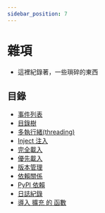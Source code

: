 ```yaml
---
sidebar_position: 7
---
```


# 雜項
- 這裡紀錄著，一些瑣碎的東西

## 目錄
- [事件列表](./events.mdx)
- [目錄樹](./tree.mdx)
- [多執行緒(threading)](./thread.mdx)
- [Inject 注入](./inject.mdx)
- [完全載入](./focus_load.mdx)
- [優先載入](./pre_load.mdx)
- [版本管理](./version.mdx)
- [依賴關係](./dependencies.mdx)
- [PyPI 依賴](./pip.mdx)
- [日誌紀錄](./log.mdx)
- [導入 擴充 的 函數](./plugin.mdx)